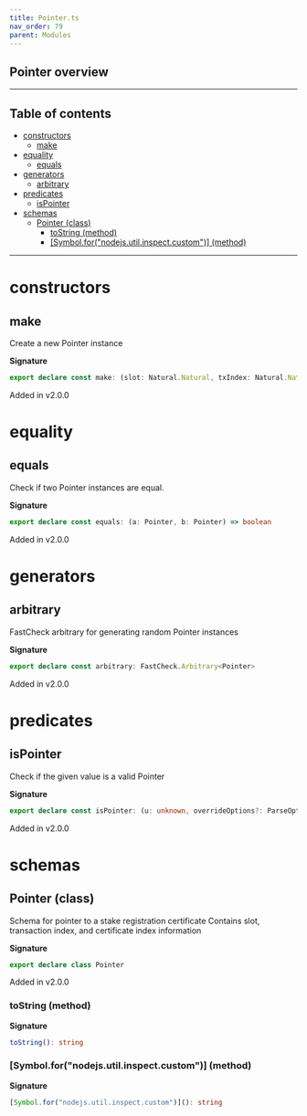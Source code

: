 ```yaml
---
title: Pointer.ts
nav_order: 79
parent: Modules
---
```


## Pointer overview

---

<h2 className="text-delta">Table of contents</h2>

- [constructors](#constructors)
  - [make](#make)
- [equality](#equality)
  - [equals](#equals)
- [generators](#generators)
  - [arbitrary](#arbitrary)
- [predicates](#predicates)
  - [isPointer](#ispointer)
- [schemas](#schemas)
  - [Pointer (class)](#pointer-class)
    - [toString (method)](#tostring-method)
    - [[Symbol.for("nodejs.util.inspect.custom")] (method)](#symbolfornodejsutilinspectcustom-method)

---

# constructors

## make

Create a new Pointer instance

**Signature**

```ts
export declare const make: (slot: Natural.Natural, txIndex: Natural.Natural, certIndex: Natural.Natural) => Pointer
```

Added in v2.0.0

# equality

## equals

Check if two Pointer instances are equal.

**Signature**

```ts
export declare const equals: (a: Pointer, b: Pointer) => boolean
```

Added in v2.0.0

# generators

## arbitrary

FastCheck arbitrary for generating random Pointer instances

**Signature**

```ts
export declare const arbitrary: FastCheck.Arbitrary<Pointer>
```

Added in v2.0.0

# predicates

## isPointer

Check if the given value is a valid Pointer

**Signature**

```ts
export declare const isPointer: (u: unknown, overrideOptions?: ParseOptions | number) => u is Pointer
```

Added in v2.0.0

# schemas

## Pointer (class)

Schema for pointer to a stake registration certificate
Contains slot, transaction index, and certificate index information

**Signature**

```ts
export declare class Pointer
```

Added in v2.0.0

### toString (method)

**Signature**

```ts
toString(): string
```

### [Symbol.for("nodejs.util.inspect.custom")] (method)

**Signature**

```ts
[Symbol.for("nodejs.util.inspect.custom")](): string
```
